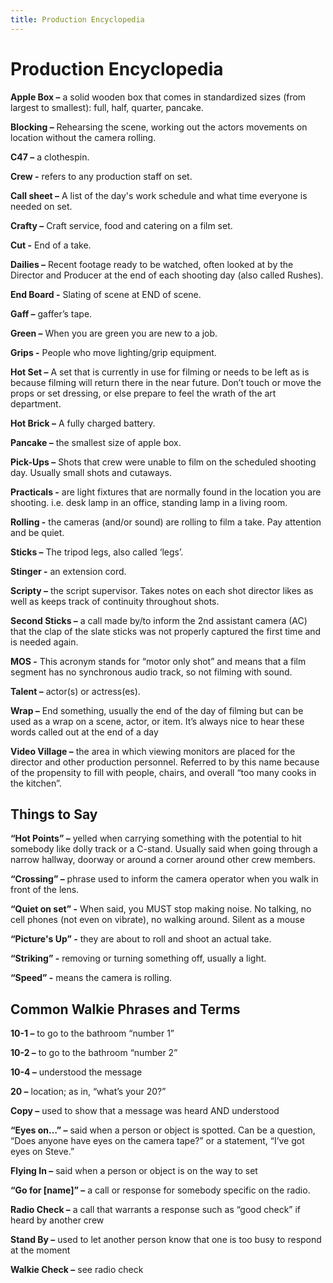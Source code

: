 ```yaml
---
title: Production Encyclopedia
---
```



# Production Encyclopedia

<div>
    <VideoPlayer url='https://www.youtube.com/watch?v=NSKWdv_Mi4c'/>
</div>

**Apple Box –** a solid wooden box that comes in standardized sizes (from largest to smallest): full, half, quarter, pancake.

**Blocking –** Rehearsing the scene, working out the actors movements on location without the camera rolling.

**C47 –** a clothespin.

**Crew -** refers to any production staff on set.

**Call sheet –** A list of the day's work schedule and what time everyone is needed on set.

**Crafty –** Craft service, food and catering on a film set.

**Cut -** End of a take.

**Dailies –** Recent footage ready to be watched, often looked at by the Director and Producer at the end of each shooting day (also called Rushes).

**End Board -** Slating of scene at END of scene.

**Gaff –** gaffer’s tape.

**Green –** When you are green you are new to a job.

**Grips -** People who move lighting/grip equipment.

**Hot Set –** A set that is currently in use for filming or needs to be left as is because filming will return there in the near future. Don’t touch or move the props or set dressing, or else prepare to feel the wrath of the art department.

**Hot Brick –** A fully charged battery.

**Pancake –** the smallest size of apple box.

**Pick-Ups –** Shots that crew were unable to film on the scheduled shooting day. Usually small shots and cutaways.

**Practicals -** are light fixtures that are normally found in the location you are shooting. i.e. desk lamp in an office, standing lamp in a living room.

**Rolling -** the cameras (and/or sound) are rolling to film a take. Pay attention and be quiet.

**Sticks –** The tripod legs, also called ‘legs’.

**Stinger -** an extension cord.

**Scripty –** the script supervisor. Takes notes on each shot director likes as well as keeps track of continuity throughout shots.

**Second Sticks –** a call made by/to inform the 2nd assistant camera (AC) that the clap of the slate sticks was not properly captured the first time and is needed again.

**MOS -** This acronym stands for “motor only shot” and means that a film segment has no synchronous audio track, so not filming with sound.

**Talent –** actor(s) or actress(es).

**Wrap –** End something, usually the end of the day of filming but can be used as a wrap on a scene, actor, or item. It’s always nice to hear these words called out at the end of a day

**Video Village –** the area in which viewing monitors are placed for the director and other production personnel. Referred to by this name because of the propensity to fill with people, chairs, and overall “too many cooks in the kitchen”.

## Things to Say

**“Hot Points” –** yelled when carrying something with the potential to hit somebody like dolly track or a C-stand. Usually said when going through a narrow hallway, doorway or around a corner around other crew members.

**“Crossing” –** phrase used to inform the camera operator when you walk in front of the lens.

**“Quiet on set” -** When said, you MUST stop making noise. No talking, no cell phones (not even on vibrate), no walking around. Silent as a mouse

**“Picture's Up” -** they are about to roll and shoot an actual take.

**“Striking” -** removing or turning something off, usually a light. 

**“Speed” -** means the camera is rolling.

## Common Walkie Phrases and Terms

**10-1 –** to go to the bathroom “number 1”

**10-2 –** to go to the bathroom “number 2”

**10-4 –** understood the message

**20 –** location; as in, “what’s your 20?”

**Copy –** used to show that a message was heard AND understood

**“Eyes on…” –** said when a person or object is spotted. Can be a question, “Does anyone have eyes on the camera tape?” or a statement, “I’ve got eyes on Steve.”

**Flying In –** said when a person or object is on the way to set

**“Go for [name]” –** a call or response for somebody specific on the radio.

**Radio Check –** a call that warrants a response such as “good check” if heard by another crew

**Stand By –** used to let another person know that one is too busy to respond at the moment

**Walkie Check –** see radio check
